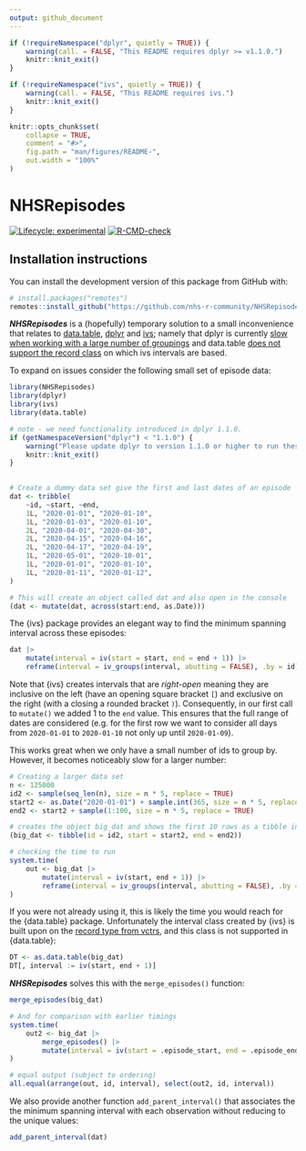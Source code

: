 ```yaml
---
output: github_document
---
```


<!-- README.md is generated from README.Rmd. Please edit that file -->

```r
if (!requireNamespace("dplyr", quietly = TRUE)) {
    warning(call. = FALSE, "This README requires dplyr >= v1.1.0.")
    knitr::knit_exit()
}

if (!requireNamespace("ivs", quietly = TRUE)) {
    warning(call. = FALSE, "This README requires ivs.")
    knitr::knit_exit()
}

knitr::opts_chunk$set(
    collapse = TRUE,
    comment = "#>",
    fig.path = "man/figures/README-",
    out.width = "100%"
)
```

# NHSRepisodes

<!-- badges: start -->
[![Lifecycle: experimental](https://img.shields.io/badge/lifecycle-experimental-orange.svg)](https://lifecycle.r-lib.org/articles/stages.html#experimental)
[![R-CMD-check](https://github.com/nhs-r-community/NHSRepisodes/actions/workflows/R-CMD-check.yaml/badge.svg)](https://github.com/nhs-r-community/NHSRepisodes/actions/workflows/R-CMD-check.yaml)
<!-- badges: end -->

## Installation instructions

You can install the development version of this package from GitHub with:

``` r
# install.packages("remotes")
remotes::install_github("https://github.com/nhs-r-community/NHSRepisodes")
```


***NHSRepisodes*** is a (hopefully) temporary solution to a small inconvenience
that relates to [data.table](https://cran.r-project.org/package=data.table),
[dplyr](https://cran.r-project.org/package=dplyr) and
[ivs](https://cran.r-project.org/package=ivs); namely that dplyr is currently
[slow when working with a large number of groupings](https://github.com/tidyverse/dplyr/issues/5017)
and data.table [does not support the record class](https://github.com/Rdatatable/data.table/issues/4910)
on which ivs intervals are based.

To expand on issues consider the following small set of episode data:

```r
library(NHSRepisodes)
library(dplyr)
library(ivs)
library(data.table)

# note - we need functionality introduced in dplyr 1.1.0.
if (getNamespaceVersion("dplyr") < "1.1.0") {
    warning("Please update dplyr to version 1.1.0 or higher to run these examples.")
    knitr::knit_exit()
}
    

# Create a dummy data set give the first and last dates of an episode
dat <- tribble(
    ~id, ~start, ~end,
    1L, "2020-01-01", "2020-01-10",
    1L, "2020-01-03", "2020-01-10",
    2L, "2020-04-01", "2020-04-30",
    2L, "2020-04-15", "2020-04-16",
    2L, "2020-04-17", "2020-04-19",
    1L, "2020-05-01", "2020-10-01",
    1L, "2020-01-01", "2020-01-10",
    1L, "2020-01-11", "2020-01-12",
)

# This will create an object called dat and also open in the console
(dat <- mutate(dat, across(start:end, as.Date)))
```

The {ivs} package provides an elegant way to find the minimum spanning interval 
across these episodes:

```r
dat |>
    mutate(interval = iv(start = start, end = end + 1)) |>
    reframe(interval = iv_groups(interval, abutting = FALSE), .by = id)
```

Note that {ivs} creates intervals that are *right-open* meaning they are
inclusive on the left (have an opening square bracket `[`) and exclusive on the
right (with a closing a rounded bracket `)`). Consequently, in our first call to
`mutate()` we added 1 to the `end` value. This ensures that the full range of
dates are considered (e.g. for the first row we want to consider all days from
`2020-01-01` to `2020-01-10` not only up until `2020-01-09`).

This works great when we only have a small number of ids to group by. However,
it becomes noticeably slow for a larger number:

```r
# Creating a larger data set
n <- 125000
id2 <- sample(seq_len(n), size = n * 5, replace = TRUE)
start2 <- as.Date("2020-01-01") + sample.int(365, size = n * 5, replace = TRUE)
end2 <- start2 + sample(1:100, size = n * 5, replace = TRUE)

# creates the object big_dat and shows the first 10 rows as a tibble in the console
(big_dat <- tibble(id = id2, start = start2, end = end2))

# checking the time to run
system.time(
    out <- big_dat |>
        mutate(interval = iv(start, end + 1)) |>
        reframe(interval = iv_groups(interval, abutting = FALSE), .by = id)
)
```

If you were not already using it, this is likely the time you would reach for
the {data.table} package. Unfortunately the interval class created by {ivs} is 
built upon on the
[record type from vctrs](https://vctrs.r-lib.org/reference/new_rcrd.html),
and this class is not supported in {data.table}:

```r
DT <- as.data.table(big_dat)
DT[, interval := iv(start, end + 1)]
```

***NHSRepisodes*** solves this with the `merge_episodes()` function:

```r
merge_episodes(big_dat)

# And for comparison with earlier timings
system.time(
    out2 <- big_dat |>
        merge_episodes() |>
        mutate(interval = iv(start = .episode_start, end = .episode_end + 1))
)

# equal output (subject to ordering)
all.equal(arrange(out, id, interval), select(out2, id, interval))
```

We also provide another function `add_parent_interval()` that associates the
the minimum spanning interval with each observation without reducing to the
unique values:

```r
add_parent_interval(dat)
```
